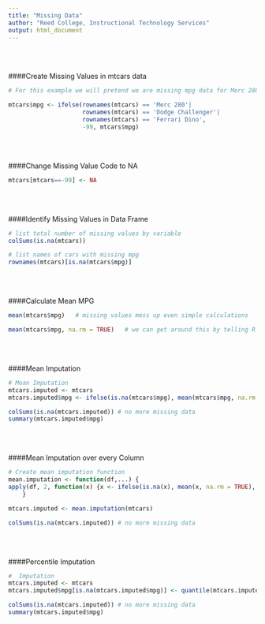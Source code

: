 ```yaml
---
title: "Missing Data"
author: "Reed College, Instructional Technology Services"
output: html_document
---
```


<br>
<br>

####Create Missing Values in mtcars data 
```r
# For this example we will pretend we are missing mpg data for Merc 280, Dodge Challenger and Ferrari Dino in mtcars

mtcars$mpg <- ifelse(rownames(mtcars) == 'Merc 280'|
                     rownames(mtcars) == 'Dodge Challenger'|
                     rownames(mtcars) == 'Ferrari Dino', 
                     -99, mtcars$mpg)
```                       

<br>
<br>

####Change Missing Value Code to NA
```r
mtcars[mtcars==-99] <- NA
```                       

<br>
<br>

####Identify Missing Values in Data Frame
```r
# list total number of missing values by variable
colSums(is.na(mtcars))
```

```r
# list names of cars with missing mpg
rownames(mtcars)[is.na(mtcars$mpg)]
```

<br>
<br>

####Calculate Mean MPG
```r
mean(mtcars$mpg)   # missing values mess up even simple calculations
```

```r
mean(mtcars$mpg, na.rm = TRUE)   # we can get around this by telling R to ignore missing values 
```

<br>
<br>

####Mean Imputation 
```r
# Mean Imputation
mtcars.imputed <- mtcars
mtcars.imputed$mpg <- ifelse(is.na(mtcars$mpg), mean(mtcars$mpg, na.rm = TRUE), mtcars$mpg)

colSums(is.na(mtcars.imputed)) # no more missing data 
summary(mtcars.imputed$mpg)
```

<br>
<br>

####Mean Imputation over every Column 
```r
# Create mean imputation function
mean.imputation <- function(df,...) {
apply(df, 2, function(x) {x <- ifelse(is.na(x), mean(x, na.rm = TRUE), x)})
    }

mtcars.imputed <- mean.imputation(mtcars) 

colSums(is.na(mtcars.imputed)) # no more missing data 
```

<br>
<br>

####Percentile Imputation 
```r
#  Imputation
mtcars.imputed <- mtcars
mtcars.imputed$mpg[is.na(mtcars.imputed$mpg)] <- quantile(mtcars.imputed$mpg, .95, na.rm = TRUE) # impute missing with 95th percentile

colSums(is.na(mtcars.imputed)) # no more missing data 
summary(mtcars.imputed$mpg)

```





